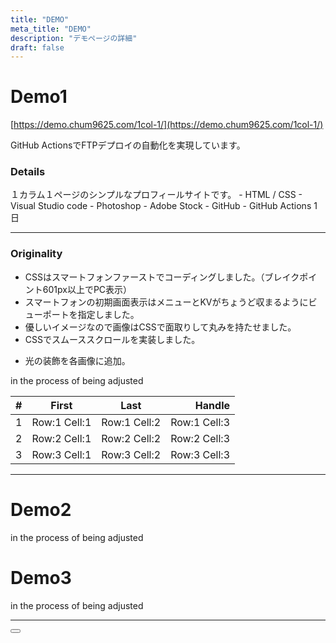 ```yaml
---
title: "DEMO"
meta_title: "DEMO"
description: "デモページの詳細"
draft: false
---
```


<a id="demo1"></a>

#  Demo1

[https://demo.chum9625.com/1col-1/](https://demo.chum9625.com/1col-1/)

<Notice type="note">GitHub ActionsでFTPデプロイの自動化を実現しています。</Notice>

### Details

<Tabs client:load>

<Tab name="概要">
１カラム１ページのシンプルなプロフィールサイトです。
</Tab>

<Tab name="言語・ツール・技術">
- HTML / CSS
- Visual Studio code
- Photoshop
- Adobe Stock
- GitHub
- GitHub Actions
</Tab>

<Tab name="制作期間">
1日
</Tab>
</Tabs>

---

###  Originality

<Accordion client:load title="コーディングで工夫したこと">

- CSSはスマートフォンファーストでコーディングしました。（ブレイクポイント601px以上でPC表示）
- スマートフォンの初期画面表示はメニューとKVがちょうど収まるようにビューポートを指定しました。
- 優しいイメージなので画像はCSSで面取りして丸みを持たせました。
- CSSでスムーススクロールを実装しました。

</Accordion>

<Accordion client:load title="イメージ加工で工夫したこと">

- 光の装飾を各画像に追加。

in the process of being adjusted


| #   |    First     |     Last     |       Handle |
| :-- | :----------: | :----------: | -----------: |
| 1   | Row:1 Cell:1 | Row:1 Cell:2 | Row:1 Cell:3 |
| 2   | Row:2 Cell:1 | Row:2 Cell:2 | Row:2 Cell:3 |
| 3   | Row:3 Cell:1 | Row:3 Cell:2 | Row:3 Cell:3 |


</Accordion>

---

#  Demo2

in the process of being adjusted

#  Demo3

in the process of being adjusted


---
<Button label="Back To Home" link="/" style="solid" />
